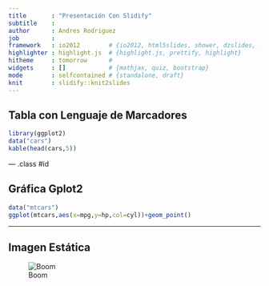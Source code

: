 ```yaml
---
title       : "Presentación Con Slidify" 
subtitle    : 
author      : Andres Rodriguez
job         : 
framework   : io2012        # {io2012, html5slides, shower, dzslides, ...}
highlighter : highlight.js  # {highlight.js, prettify, highlight}
hitheme     : tomorrow      # 
widgets     : []            # {mathjax, quiz, bootstrap}
mode        : selfcontained # {standalone, draft}
knit        : slidify::knit2slides
---
```


## Tabla con Lenguaje de Marcadores

```r
library(ggplot2)
data("cars")
kable(head(cars,5))
```


--- .class #id 

## Gráfica Gplot2

```r
data("mtcars")
ggplot(mtcars,aes(x=mpg,y=hp,col=cyl))+geom_point()
```

---

## Imagen Estática

![Boom](groot.jpg)




